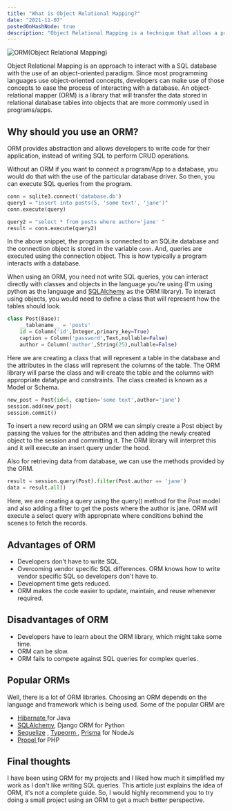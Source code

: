 ```yaml
---
title: "What is Object Relational Mapping?"
date: "2021-11-07"
postedOnHashNode: true
description: "Object Relational Mapping is a technique that allows a program to interact with a database using Object Oriented concepts."
---
```


<Image src="/images/what-is-object-relational-mapping/cover.png" width={1400} height={750} alt="ORM(Object Relational Mapping)" />

Object Relational Mapping is an approach to interact with a SQL database with the use of an object-oriented paradigm. Since most programming languages use object-oriented concepts, developers can make use of those concepts to ease the process of interacting with a database.  An object-relational mapper (ORM) is a library that will transfer the data stored in relational database tables into objects that are more commonly used in programs/apps.

## Why should you use an ORM?
ORM provides abstraction and allows developers to write code for their application, instead of writing SQL to perform CRUD operations.

Without an ORM if you want to connect a program/App to a database, you would do that with the use of the particular database driver. So then, you can execute SQL queries from the program.

```py
conn = sqlite3.connect('database.db')
query1 = "insert into posts(5, 'some text', 'jane')"
conn.execute(query)

query2 = "select * from posts where author='jane' "
result = conn.execute(query2)
```
In the above snippet, the program is connected to an SQLite database and the connection object is stored in the variable `conn`. And, queries are executed using the connection object. This is how typically a program interacts with a database.

When using an ORM, you need not write SQL queries, you can interact directly with classes and objects in the language you're using (I'm using python as the language and  [SQLAlchemy](https://www.sqlalchemy.org/) as the ORM library). To interact using objects, you would need to
 define a class that will represent how the tables should look.

```py
class Post(Base):
	__tablename__ = 'posts'
	id = Column('id',Integer,primary_key=True)
	caption = Column('password',Text,nullable=False)
	author = Column('author',String(25),nullable=False)
```
Here we are creating a class that will represent a table in the database and the attributes in the class will represent the columns of the table. The ORM library will parse the class and will create the table and the columns with appropriate datatype and constraints. The class created is known as a Model or Schema.

```py
new_post = Post(id=5, caption='some text',author='jane')
session.add(new_post)
session.commit()
```
To insert a new record using an ORM we can simply create a Post object by passing the values for the attributes and then adding the newly created object to the session and committing it. The ORM library will interpret this and it will execute an insert query under the hood.

Also for retrieving data from database, we can use the methods provided by the ORM.
```py
result = session.query(Post).filter(Post.author == 'jane')
data = result.all()
```
Here, we are creating a query using the query() method for the Post model and also adding a filter to get the posts where the author is jane. ORM will execute a select query with appropriate where conditions behind the scenes to fetch the records.

## Advantages of ORM
- Developers don't have to write SQL.
- Overcoming vendor specific SQL differences. ORM knows how to write vendor specific SQL so developers don't have to.
- Development time gets reduced.
- ORM makes the code easier to update, maintain, and reuse whenever required.

## Disadvantages of ORM
- Developers have to learn about the ORM library, which might take some time.
- ORM can be slow.
- ORM fails to compete against SQL queries for complex queries.

## Popular ORMs
Well, there is a lot of ORM libraries. Choosing an ORM depends on the language and framework which is being used. Some of the popular ORM are
-  [Hibernate ](https://hibernate.org/orm/) for Java
-  [SQLAlchemy](https://www.sqlalchemy.org/),  Django ORM  for Python
-  [Sequelize](https://sequelize.org/master/) ,  [Typeorm ](https://typeorm.io/#/), [Prisma](https://www.prisma.io/) for NodeJs
-  [Propel ](http://propelorm.org/) for PHP

## Final thoughts
I have been using ORM for my projects and I liked how much it simplified my work as I don't like writing SQL queries. This article just explains the idea of ORM, it's not a complete guide. So, I would highly recommend you to try doing a small project using an ORM to get a much better perspective.
